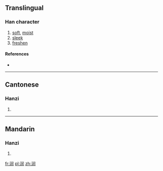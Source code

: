 {{also|潤}}
==Translingual==

===Han character===
{{Han char|rn=85|rad=水|as=07|sn=10|four=|canj=水中尸土 (ELSG)}}

# [[soft]], [[moist]]
# [[sleek]]
# [[freshen]]

====References====
* {{Han ref|kx=0627.311|hdz=31633.020|uh=6DA6|ud=28070}}

----

==Cantonese==

===Hanzi===
{{yue-hanzi|jyut=jeon<sup>6</sup>|y=yeuhn|tra=潤}}

# {{defn|lang=yue|sort=水07}}

----

==Mandarin==

===Hanzi===
{{cmn-hanzi|tra=潤|pin=[[rùn]] ([[run4]])|wg=jun<sup>4</sup>}}

# {{defn|lang=cmn|sort=水07}}

[[fr:润]]
[[pl:润]]
[[zh:润]]